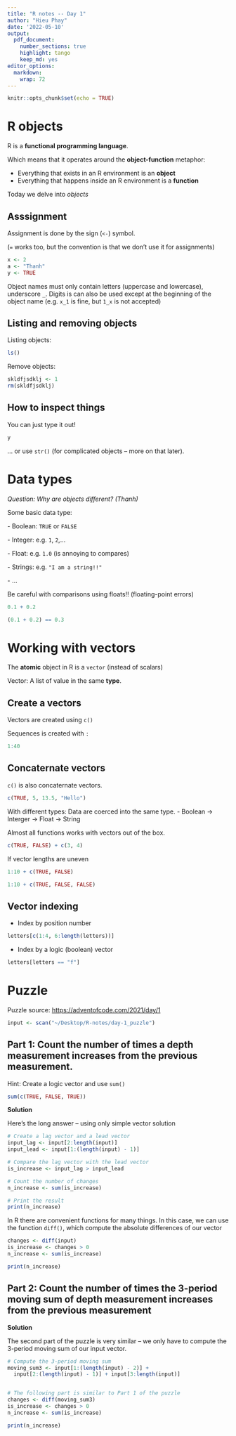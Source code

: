 ```yaml
---
title: "R notes -- Day 1"
author: "Hieu Phay"
date: '2022-05-10'
output: 
  pdf_document:
    number_sections: true
    highlight: tango
    keep_md: yes
editor_options: 
  markdown: 
    wrap: 72
---
```


```r
knitr::opts_chunk$set(echo = TRUE)
```

# R objects

R is a **functional programming language**.

Which means that it operates around the **object-function** metaphor:

-   Everything that exists in an R environment is an **object**
-   Everything that happens inside an R environment is a **function**

Today we delve into *objects*

## Asssignment

Assignment is done by the sign (`<-`) symbol.

(`=` works too, but the convention is that we don't use it for
assignments)

```r
x <- 2
a <- "Thanh"
y <- TRUE
```

Object names must only contain letters (uppercase and lowercase),
underscore `_`. Digits is can also be used except at the beginning of
the object name (e.g. `x_1` is fine, but `1_x` is not accepted)

## Listing and removing objects

Listing objects:

```r
ls()
```

Remove objects:

```r
skldfjsdklj <- 1
rm(skldfjsdklj)
```

## How to inspect things

You can just type it out!

```r
y
```

... or use `str()` (for complicated objects -- more on that later).

# Data types

*Question: Why are objects different? (Thanh)*

Some basic data type:

\- Boolean: `TRUE` or `FALSE`

\- Integer: e.g. `1`, `2`,...

\- Float: e.g. `1.0` (is annoying to compares)

\- Strings: e.g. `"I am a string!!"`

\- ...

Be careful with comparisons using floats!! (floating-point errors)

```r
0.1 + 0.2
```

```r
(0.1 + 0.2) == 0.3
```

# Working with vectors

The **atomic** object in R is a `vector` (instead of scalars)

Vector: A list of value in the same **type**.

## Create a vectors

Vectors are created using `c()`

Sequences is created with `:`

```r
1:40
```

## Concaternate vectors

`c()` is also concaternate vectors.

```r
c(TRUE, 5, 13.5, "Hello")
```

With different types: Data are coerced into the same type. - Boolean -\>
Interger -\> Float -\> String

Almost all functions works with vectors out of the box.

```r
c(TRUE, FALSE) + c(3, 4)
```

If vector lengths are uneven

```r
1:10 + c(TRUE, FALSE)
```

```r
1:10 + c(TRUE, FALSE, FALSE)
```

## Vector indexing

-   Index by position number

```r
letters[c(1:4, 6:length(letters))]
```

-   Index by a logic (boolean) vector

```r
letters[letters == "f"]
```

# Puzzle

Puzzle source: [https://adventofcode.com/2021/day/1]()

```r
input <- scan("~/Desktop/R-notes/day-1_puzzle") 
```

## Part 1: Count the number of times a depth measurement increases from the previous measurement.

Hint: Create a logic vector and use `sum()`

```r
sum(c(TRUE, FALSE, TRUE))
```

**Solution**

Here's the long answer -- using only simple vector solution

```r
# Create a lag vector and a lead vector
input_lag <- input[2:length(input)]
input_lead <- input[1:(length(input) - 1)]

# Compare the lag vector with the lead vector
is_increase <- input_lag > input_lead

# Count the number of changes
n_increase <- sum(is_increase)

# Print the result
print(n_increase)
```

In R there are convenient functions for many things. In this case, we
can use the function `diff()`, which compute the absolute differences of
our vector

```r
changes <- diff(input)
is_increase <- changes > 0
n_increase <- sum(is_increase)

print(n_increase)
```

## Part 2: Count the number of times the 3-period moving sum of depth measurement increases from the previous measurement

**Solution**

The second part of the puzzle is very similar -- we only have to compute
the 3-period moving sum of our input vector.

```r
# Compute the 3-period moving sum
moving_sum3 <- input[1:(length(input) - 2)] +
  input[2:(length(input) - 1)] + input[3:length(input)]


# The following part is similar to Part 1 of the puzzle
changes <- diff(moving_sum3)
is_increase <- changes > 0
n_increase <- sum(is_increase)

print(n_increase)
```
